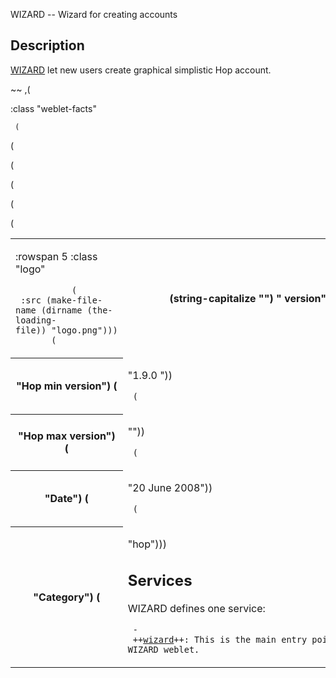 <doc> WIZARD -- Wizard for creating accounts

== Description ==

[[wizard|WIZARD]] let new users create graphical simplistic Hop account. 

~~
,(<TABLE> :class "weblet-facts"
  (<TR> (<TD> :rowspan 5 :class "logo"
            (<IMG> :src (make-file-name (dirname (the-loading-file)) "logo.png")))
        (<TH> (string-capitalize "") " version") (<TD> "1.0.0"))
  (<TR> (<TH> "Hop min version") (<TD> "1.9.0 "))
  (<TR> (<TH> "Hop max version") (<TD> ""))
  (<TR> (<TH> "Date") (<TD> "20 June 2008"))
  (<TR> (<TH> "Category") (<TD> "hop")))


== Services ==

WIZARD defines one service:

  - ++[[wizard]]++: This is the main entry point of the 
 WIZARD weblet.


</doc>

